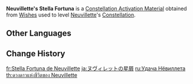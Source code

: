 {{Item Infobox
|id           = 001187
|image        = Item Stella Fortuna (5 Star).png
|type         = Constellation Activation Materials
|group        = Stella Fortuna
|quality      = 5
|description  = [[Neuvillette]]'s Constellation Activation Material
|source1      = [[Wishes]]
}}
'''Neuvillette's Stella Fortuna''' is a [[Constellation Activation Material]] obtained from [[Wishes]] used to level [[Neuvillette]]'s [[Constellation]].

==Other Languages==
{{Other Languages|default_hidden=1
|en      = Neuvillette's Stella Fortuna
|zhs     = 那维莱特的命星
|zhs_rm  = Nàwéiláitè de Mìngxīng
|zht     = 那維萊特的命星
|zht_rm  = Nàwéiláitè de Mìngxīng
|ja      = ヌヴィレットの星屑
|ja_rm   = Nuviretto no Hoshikuzu
|ko      = 느비예트<->의 운명<->의 별
|es      = Stella Fortuna de Neuvillette
|fr      = Stella Fortuna deNeuvillette
|ru      = Удача Нёвиллета
|th      = ดวงดาวแห่งชีวิตของ Neuvillette
|th_rm   = Duangdao haeng Chiwit khong Neuvillette
|vi      = Chòm Sao Của Neuvillette
|de      = Stella Fortuna von Neuvillette
|id      = Neuvillette's Stella Fortuna
|pt      = Stella Fortuna de Neuvillette
|tr      = Neuvillette'in Yaşam Yıldızı
|it      = Stella Fortuna di Neuvillette
}}

==Change History==
{{Change History|4.1}}

[[fr:Stella Fortuna de Neuvillette]]
[[ja:ヌヴィレットの星屑]]
[[ru:Удача Нёвиллета]]
[[th:ดวงดาวแห่งชีวิตของ Neuvillette]]
